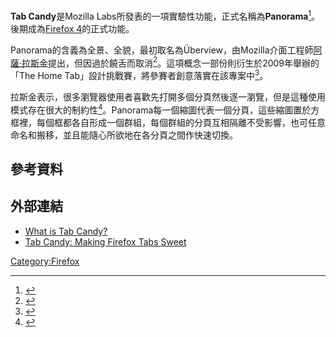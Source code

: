 {{noteTA
|G1=IT
}}
{{Infobox Software
| name                   = Tab Candy
| logo                   = [[File:Tab-candy-logo.png|91px]]
| developer              = [[Mozilla公司|Mozilla公司]]<br/>[[Mozilla基金會|Mozilla基金會]]
| released               =
| screenshot             = [[File:Tabcandy.png|250px]]
| status                 = 
| caption                = 在Mozilla Firefox 4所執行Panorama的畫面
| latest preview version = 
| latest preview date    = 
| operating_system       = 
| engine               = 
| language               = 
| programming language   = [[HTML|HTML]]、[[CSS|CSS]]、[[JavaScript|JavaScript]]
| genre                  = 
| license                = 
| website                = {{url|http://azarask.in/projects/tabcandy/}}
}}

'''Tab Candy'''是Mozilla Labs所發表的一項實驗性功能，正式名稱為'''Panorama'''<ref>{{cite web |url=https://blog.mozilla.org/blog/2010/08/24/firefox-4-beta-updated-with-sync-and-panorama/ |title=Firefox 4 Beta Updated with Sync and Panorama |publisher=The Mozilla Blog |date=2010-08-24 |accessdate=2015-09-06 |archive-date=2015-09-03 |archive-url=https://web.archive.org/web/20150903234728/https://blog.mozilla.org/blog/2010/08/24/firefox-4-beta-updated-with-sync-and-panorama/ |dead-url=no }}</ref>。後期成為[[Firefox_4|Firefox 4]]的正式功能。

Panorama的含義為全景、全貌，最初取名為Überview，由Mozilla介面工程師[[阿薩·拉斯金|阿薩·拉斯金]]提出，但因過於饒舌而取消<ref>{{cite web |url=https://twitter.com/aza/status/21936613244 |title=Thanks to everyone who gave name suggestions for Tab Candy. We are going with Firefox Überview! |publisher=Aza Raskin |accessdate=2015-09-06 |archive-date=2016-03-09 |archive-url=https://web.archive.org/web/20160309221533/https://twitter.com/aza/status/21936613244 |dead-url=no }}</ref>。這項概念一部份則衍生於2009年舉辦的「The Home Tab」設計挑戰賽，將參賽者創意落實在該專案中<ref>{{cite web |url=http://design-challenge.mozillalabs.com/winter09/submissions.php |title=The Home Tab Design Challenge, Winter '09 |publisher=Design Challenge |deadurl=yes |archiveurl=https://web.archive.org/web/20111115231006/http://design-challenge.mozillalabs.com/winter09/submissions.php |archivedate=2011-11-15 |accessdate=2010-07-31 }}</ref>。

拉斯金表示，很多瀏覽器使用者喜歡先打開多個分頁然後逐一瀏覽，但是這種使用模式存在很大的制約性<ref>{{cite web |url=http://www.zdnet.com/article/firefoxs-next-big-innovation-a-new-os-like-interface/?tag=content;search-results-rivers |title=Firefox's next big innovation: A new OS-like interface |publisher=ZDNet |date=2010-07-28 |accessdate=2015-09-06 |archive-date=2015-12-22 |archive-url=https://web.archive.org/web/20151222122502/http://www.zdnet.com/article/firefoxs-next-big-innovation-a-new-os-like-interface/?tag=content;search-results-rivers |dead-url=no }}</ref>。Panorama每一個縮圖代表一個分頁，這些縮圖置於方框裡，每個框都各自形成一個群組，每個群組的分頁互相隔離不受影響，也可任意命名和搬移，並且能隨心所欲地在各分頁之間作快速切換。

== 參考資料 ==
{{reflist|1}}

== 外部連結 ==
* [https://wiki.mozilla.org/Firefox/Projects/TabCandy/FAQ What is Tab Candy? ]{{Wayback|url=https://wiki.mozilla.org/Firefox/Projects/TabCandy/FAQ |date=20121001051556 }}
* [https://web.archive.org/web/20100823231751/http://www.azarask.in/blog/post/tabcandy/ Tab Candy: Making Firefox Tabs Sweet]

{{Mozilla}}

[[Category:Firefox|Category:Firefox]]